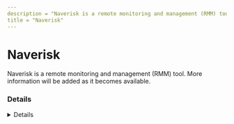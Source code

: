 ```yaml
---
description = "Naverisk is a remote monitoring and management (RMM) tool. More information will be added as it becomes available."
title = "Naverisk"
---
```




# Naverisk

Naverisk is a remote monitoring and management (RMM) tool. More information will be added as it becomes available.

### Details
<Details author={""}
         category={""}
         created={""}
         website={""}
         lastModified={"2024-02-09"}
         privileges={""}
         free={ false }
         verification={ false }
/>

#### Installation Paths
<Card code={ ["AgentSetup-*.exe"] }/>





### Forensic Artifacts




#### Network Artifacts
<EuiSpacer size="xl"/>
<NetworkArtifactsTable data={ [{"Description": "Known remote domains", "Domains": ["user_managed", "naverisk.com"], "Ports": []}] }/>




### Detections
- Detects potential network activity of Naverisk RMM tool
  - [Sigma Rule](https://github.com/magicsword-io/LOLRMM/blob/main/detections/sigma/naverisk_network_sigma.yml)
- Detects potential processes activity of Naverisk RMM tool
  - [Sigma Rule](https://github.com/magicsword-io/LOLRMM/blob/main/detections/sigma/naverisk_processes_sigma.yml)

### References
- [http://kb.naverisk.com/en/articles/2811223-deploying-naverisk-agents](http://kb.naverisk.com/en/articles/2811223-deploying-naverisk-agents)


